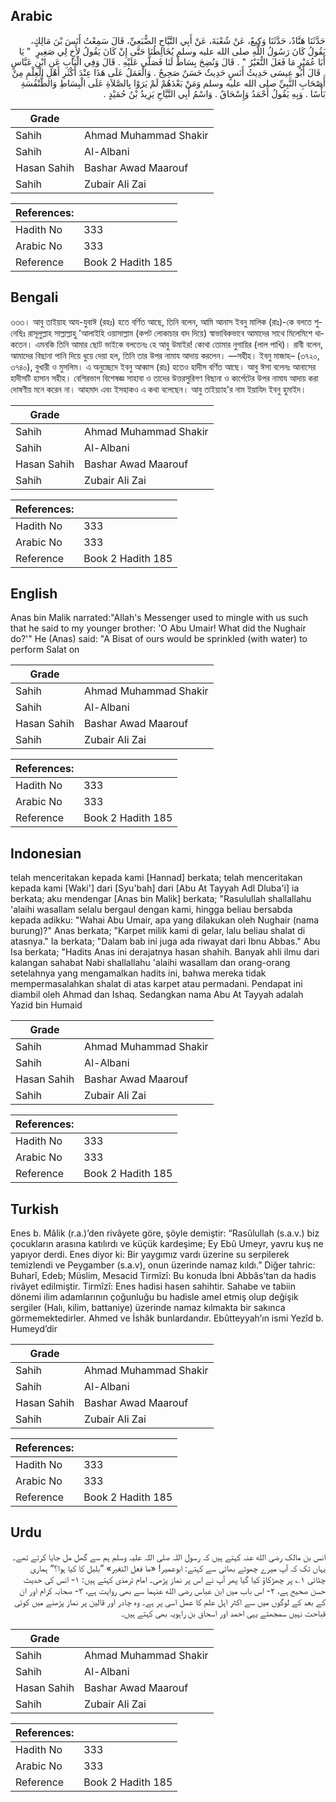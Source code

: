 ## Arabic


<div dir="rtl" lang="ar" style={{fontSize:'larger',backgroundColor:'#f8f9fa',padding:20}}>
حَدَّثَنَا هَنَّادٌ، حَدَّثَنَا وَكِيعٌ، عَنْ شُعْبَةَ، عَنْ أَبِي التَّيَّاحِ الضُّبَعِيِّ، قَالَ سَمِعْتُ أَنَسَ بْنَ مَالِكٍ، يَقُولُ كَانَ رَسُولُ اللَّهِ صلى الله عليه وسلم يُخَالِطُنَا حَتَّى إِنْ كَانَ يَقُولُ لأَخٍ لِي صَغِيرٍ ‏ "‏ يَا أَبَا عُمَيْرٍ مَا فَعَلَ النُّغَيْرُ ‏"‏ ‏.‏ قَالَ وَنُضِحَ بِسَاطٌ لَنَا فَصَلَّى عَلَيْهِ ‏.‏ قَالَ وَفِي الْبَابِ عَنِ ابْنِ عَبَّاسٍ ‏.‏ قَالَ أَبُو عِيسَى حَدِيثُ أَنَسٍ حَدِيثٌ حَسَنٌ صَحِيحٌ ‏.‏ وَالْعَمَلُ عَلَى هَذَا عِنْدَ أَكْثَرِ أَهْلِ الْعِلْمِ مِنْ أَصْحَابِ النَّبِيِّ صلى الله عليه وسلم وَمَنْ بَعْدَهُمْ لَمْ يَرَوْا بِالصَّلاَةِ عَلَى الْبِسَاطِ وَالطُّنْفُسَةِ بَأْسًا ‏.‏ وَبِهِ يَقُولُ أَحْمَدُ وَإِسْحَاقُ ‏.‏ وَاسْمُ أَبِي التَّيَّاحِ يَزِيدُ بْنُ حُمَيْدٍ ‏.‏
</div>
<div style={{backgroundColor:'#f8f9fa',padding:20, marginBottom: 10}}><table> <thead> <tr> <th>Grade</th> <th></th> </tr> </thead> <tbody> <tr><td>Sahih</td><td>Ahmad Muhammad Shakir</td></tr><tr><td>Sahih</td><td>Al-Albani</td></tr><tr><td>Hasan Sahih</td><td>Bashar Awad Maarouf</td></tr><tr><td>Sahih</td><td>Zubair Ali Zai</td></tr></tbody></table><table> <thead> <tr> <th>References:</th> <th></th> </tr> </thead> <tbody><tr><td>Hadith No</td><td>333</td></tr><tr><td>Arabic No</td><td>333</td></tr><tr><td>Reference</td><td>Book 2 Hadith 185</td></tr></tbody></table></div>

## Bengali


<div dir="ltr" lang="bn" style={{fontSize:'larger',backgroundColor:'#f8f9fa',padding:20}}>
৩৩৩। আবু তাইয়াহ আয-যুবাঈ (রহঃ) হতে বর্ণিত আছে, তিনি বলেন, আমি আনাস ইবনু মালিক (রাঃ)-কে বলতে শুনেছিঃ রাসূলুল্লাহ সাল্লাল্লাহু 'আলাইহি ওয়াসাল্লাম (কপট লোকাচার বাদ দিয়ে) স্বাভাবিকভাবে আমাদের সাথে মিলেমিশে থাকতেন। এমনকি তিনি আমার ছোট ভাইকে বলতেনঃ হে আবু উমাইর! কোথা তোমার নুগায়ির (লাল পাখি)। রাবী বলেন, আমাদের বিছানা পানি দিয়ে ধুয়ে দেয়া হল, তিনি তার উপর নামায আদায় করলেন। —সহীহ। ইবনু মাজাহ– (৩৭২০, ৩৭৪০), বুখারী ও মুসলিম। এ অনুচ্ছেদে ইবনু আব্বাস (রাঃ) হতেও হাদীস বর্ণিত আছে। আবু ঈসা বলেনঃ আনাসের হাদীসটি হাসান সহীহ। বেশিরভাগ বিশেষজ্ঞ সাহাবা ও তাদের উত্তরসুরিগণ বিছানা ও কার্পেটের উপর নামায আদায় করা দোষণীয় মনে করেন না। আহমাদ এবং ইসহাকও এ কথা বলেছেন। আবু তাইয়্যাহ'র নাম ইয়াযিদ ইবনু হুমাইদ।
</div>
<div style={{backgroundColor:'#f8f9fa',padding:20, marginBottom: 10}}><table> <thead> <tr> <th>Grade</th> <th></th> </tr> </thead> <tbody> <tr><td>Sahih</td><td>Ahmad Muhammad Shakir</td></tr><tr><td>Sahih</td><td>Al-Albani</td></tr><tr><td>Hasan Sahih</td><td>Bashar Awad Maarouf</td></tr><tr><td>Sahih</td><td>Zubair Ali Zai</td></tr></tbody></table><table> <thead> <tr> <th>References:</th> <th></th> </tr> </thead> <tbody><tr><td>Hadith No</td><td>333</td></tr><tr><td>Arabic No</td><td>333</td></tr><tr><td>Reference</td><td>Book 2 Hadith 185</td></tr></tbody></table></div>

## English


<div dir="ltr" lang="en" style={{fontSize:'larger',backgroundColor:'#f8f9fa',padding:20}}>
Anas bin Malik narrated:"Allah's Messenger used to mingle with us such that he said to my younger brother: 'O Abu Umair! What did the Nughair do?'" He (Anas) said: "A Bisat of ours would be sprinkled (with water) to perform Salat on
</div>
<div style={{backgroundColor:'#f8f9fa',padding:20, marginBottom: 10}}><table> <thead> <tr> <th>Grade</th> <th></th> </tr> </thead> <tbody> <tr><td>Sahih</td><td>Ahmad Muhammad Shakir</td></tr><tr><td>Sahih</td><td>Al-Albani</td></tr><tr><td>Hasan Sahih</td><td>Bashar Awad Maarouf</td></tr><tr><td>Sahih</td><td>Zubair Ali Zai</td></tr></tbody></table><table> <thead> <tr> <th>References:</th> <th></th> </tr> </thead> <tbody><tr><td>Hadith No</td><td>333</td></tr><tr><td>Arabic No</td><td>333</td></tr><tr><td>Reference</td><td>Book 2 Hadith 185</td></tr></tbody></table></div>

## Indonesian


<div dir="ltr" lang="id" style={{fontSize:'larger',backgroundColor:'#f8f9fa',padding:20}}>
telah menceritakan kepada kami [Hannad] berkata; telah menceritakan kepada kami [Waki'] dari [Syu'bah] dari [Abu At Tayyah Adl Dluba'i] ia berkata; aku mendengar [Anas bin Malik] berkata; "Rasulullah shallallahu 'alaihi wasallam selalu bergaul dengan kami, hingga beliau bersabda kepada adikku: "Wahai Abu Umair, apa yang dilakukan oleh Nughair (nama burung)?" Anas berkata; "Karpet milik kami di gelar, lalu beliau shalat di atasnya." Ia berkata; "Dalam bab ini juga ada riwayat dari Ibnu Abbas." Abu Isa berkata; "Hadits Anas ini derajatnya hasan shahih. Banyak ahli ilmu dari kalangan sahabat Nabi shallallahu 'alaihi wasallam dan orang-orang setelahnya yang mengamalkan hadits ini, bahwa mereka tidak mempermasalahkan shalat di atas karpet atau permadani. Pendapat ini diambil oleh Ahmad dan Ishaq. Sedangkan nama Abu At Tayyah adalah Yazid bin Humaid
</div>
<div style={{backgroundColor:'#f8f9fa',padding:20, marginBottom: 10}}><table> <thead> <tr> <th>Grade</th> <th></th> </tr> </thead> <tbody> <tr><td>Sahih</td><td>Ahmad Muhammad Shakir</td></tr><tr><td>Sahih</td><td>Al-Albani</td></tr><tr><td>Hasan Sahih</td><td>Bashar Awad Maarouf</td></tr><tr><td>Sahih</td><td>Zubair Ali Zai</td></tr></tbody></table><table> <thead> <tr> <th>References:</th> <th></th> </tr> </thead> <tbody><tr><td>Hadith No</td><td>333</td></tr><tr><td>Arabic No</td><td>333</td></tr><tr><td>Reference</td><td>Book 2 Hadith 185</td></tr></tbody></table></div>

## Turkish


<div dir="ltr" lang="tr" style={{fontSize:'larger',backgroundColor:'#f8f9fa',padding:20}}>
Enes b. Mâlik (r.a.)’den rivâyete göre, şöyle demiştir: “Rasûlullah (s.a.v.) biz çocukların arasına katılırdı ve küçük kardeşime; Ey Ebû Umeyr, yavru kuş ne yapıyor derdi. Enes diyor ki: Bir yaygımız vardı üzerine su serpilerek temizlendi ve Peygamber (s.a.v), onun üzerinde namaz kıldı.” Diğer tahric: Buharî, Edeb; Müslim, Mesacid Tirmîzî: Bu konuda İbni Abbâs’tan da hadis rivâyet edilmiştir. Tirmîzî: Enes hadisi hasen sahihtir. Sahabe ve tabiin dönemi ilim adamlarının çoğunluğu bu hadisle amel etmiş olup değişik sergiler (Halı, kilim, battaniye) üzerinde namaz kılmakta bir sakınca görmemektedirler. Ahmed ve İshâk bunlardandır. Ebûtteyyah’ın ismi Yezîd b. Humeyd’dir
</div>
<div style={{backgroundColor:'#f8f9fa',padding:20, marginBottom: 10}}><table> <thead> <tr> <th>Grade</th> <th></th> </tr> </thead> <tbody> <tr><td>Sahih</td><td>Ahmad Muhammad Shakir</td></tr><tr><td>Sahih</td><td>Al-Albani</td></tr><tr><td>Hasan Sahih</td><td>Bashar Awad Maarouf</td></tr><tr><td>Sahih</td><td>Zubair Ali Zai</td></tr></tbody></table><table> <thead> <tr> <th>References:</th> <th></th> </tr> </thead> <tbody><tr><td>Hadith No</td><td>333</td></tr><tr><td>Arabic No</td><td>333</td></tr><tr><td>Reference</td><td>Book 2 Hadith 185</td></tr></tbody></table></div>

## Urdu


<div dir="rtl" lang="ur" style={{fontSize:'larger',backgroundColor:'#f8f9fa',padding:20}}>
انس بن مالک رضی الله عنہ کہتے ہیں کہ رسول اللہ صلی اللہ علیہ وسلم ہم سے گھل مل جایا کرتے تھے۔ یہاں تک کہ آپ میرے چھوٹے بھائی سے کہتے: ابوعمیر! «ما فعل النغير» ”بلبل کا کیا ہوا؟“ ہماری چٹائی ۱؎ پر چھڑکاؤ کیا گیا پھر آپ نے اس پر نماز پڑھی۔ امام ترمذی کہتے ہیں: ۱- انس کی حدیث حسن صحیح ہے، ۲- اس باب میں ابن عباس رضی الله عنہما سے بھی روایت ہے، ۳- صحابہ کرام اور ان کے بعد کے لوگوں میں سے اکثر اہل علم کا عمل اسی پر ہے۔ وہ چادر اور قالین پر نماز پڑھنے میں کوئی قباحت نہیں سمجھتے یہی احمد اور اسحاق بن راہویہ بھی کہتے ہیں۔
</div>
<div style={{backgroundColor:'#f8f9fa',padding:20, marginBottom: 10}}><table> <thead> <tr> <th>Grade</th> <th></th> </tr> </thead> <tbody> <tr><td>Sahih</td><td>Ahmad Muhammad Shakir</td></tr><tr><td>Sahih</td><td>Al-Albani</td></tr><tr><td>Hasan Sahih</td><td>Bashar Awad Maarouf</td></tr><tr><td>Sahih</td><td>Zubair Ali Zai</td></tr></tbody></table><table> <thead> <tr> <th>References:</th> <th></th> </tr> </thead> <tbody><tr><td>Hadith No</td><td>333</td></tr><tr><td>Arabic No</td><td>333</td></tr><tr><td>Reference</td><td>Book 2 Hadith 185</td></tr></tbody></table></div>
